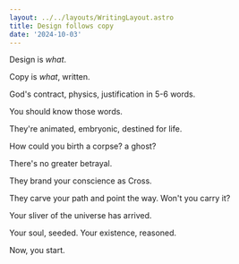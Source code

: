 ```yaml
---
layout: ../../layouts/WritingLayout.astro
title: Design follows copy
date: '2024-10-03'
---
```


Design is _what_.

Copy is _what_, written.

God's contract, physics, justification in 5-6 words.

You should know those words.

They're animated, embryonic, destined for life.

How could you birth a corpse? a ghost? 

There's no greater betrayal.

They brand your conscience as Cross. 

They carve your path and point the way. Won't you carry it?

Your sliver of the universe has arrived. 

Your soul, seeded. Your existence, reasoned.

Now, you start.